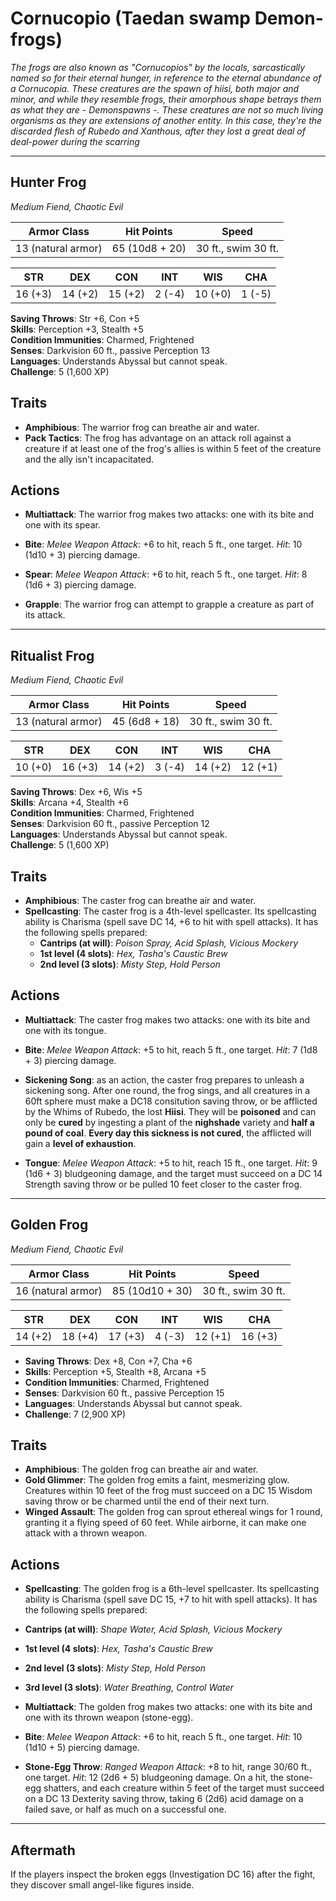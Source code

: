
# Cornucopio (Taedan swamp Demon-frogs)

<BlendedImage src='/library/images/Hydroloth.jpg' alt='Frog' />

_The frogs are also known as "Cornucopios" by the locals, sarcastically named so for their eternal hunger, in reference to the eternal abundance of a Cornucopia. These creatures are the spawn of hiisi, both major and minor, and while they resemble frogs, their amorphous shape betrays them as what they are - Demonspawns -. These creatures are not so much living organisms as they are extensions of another entity. In this case, they're the discarded flesh of Rubedo and Xanthous, after they lost a great deal of deal-power during the scarring_

---

## Hunter Frog

_Medium Fiend, Chaotic Evil_

| **Armor Class**    | **Hit Points** | **Speed**           |
| ------------------ | -------------- | ------------------- |
| 13 (natural armor) | 65 (10d8 + 20) | 30 ft., swim 30 ft. |

| **STR** | **DEX** | **CON** | **INT** | **WIS** | **CHA** |
| ------- | ------- | ------- | ------- | ------- | ------- |
| 16 (+3) | 14 (+2) | 15 (+2) | 2 (-4)  | 10 (+0) | 1 (-5)  |

**Saving Throws**: Str +6, Con +5  
**Skills**: Perception +3, Stealth +5  
**Condition Immunities**: Charmed, Frightened  
**Senses**: Darkvision 60 ft., passive Perception 13  
**Languages**: Understands Abyssal but cannot speak.  
**Challenge**: 5 (1,600 XP)

## Traits

- **Amphibious**: The warrior frog can breathe air and water.
- **Pack Tactics**: The frog has advantage on an attack roll against a creature if at least one of the frog's allies is within 5 feet of the creature and the ally isn't incapacitated.

## Actions

- **Multiattack**: The warrior frog makes two attacks: one with its bite and one with its spear.
- **Bite**: _Melee Weapon Attack_: +6 to hit, reach 5 ft., one target. _Hit_: 10 (1d10 + 3) piercing damage.

- **Spear**: _Melee Weapon Attack_: +6 to hit, reach 5 ft., one target. _Hit_: 8 (1d6 + 3) piercing damage.
- **Grapple**: The warrior frog can attempt to grapple a creature as part of its attack.

---

## Ritualist Frog

_Medium Fiend, Chaotic Evil_

| **Armor Class**    | **Hit Points** | **Speed**           |
| ------------------ | -------------- | ------------------- |
| 13 (natural armor) | 45 (6d8 + 18)  | 30 ft., swim 30 ft. |

| **STR** | **DEX** | **CON** | **INT** | **WIS** | **CHA** |
| ------- | ------- | ------- | ------- | ------- | ------- |
| 10 (+0) | 16 (+3) | 14 (+2) | 3 (-4)  | 14 (+2) | 12 (+1) |

**Saving Throws**: Dex +6, Wis +5  
**Skills**: Arcana +4, Stealth +6  
**Condition Immunities**: Charmed, Frightened  
**Senses**: Darkvision 60 ft., passive Perception 12  
**Languages**: Understands Abyssal but cannot speak.  
**Challenge**: 5 (1,600 XP)

## Traits

- **Amphibious**: The caster frog can breathe air and water.
- **Spellcasting**: The caster frog is a 4th-level spellcaster. Its spellcasting ability is Charisma (spell save DC 14, +6 to hit with spell attacks). It has the following spells prepared:
  - **Cantrips (at will)**: _Poison Spray, Acid Splash, Vicious Mockery_
  - **1st level (4 slots)**: _Hex, Tasha's Caustic Brew_
  - **2nd level (3 slots)**: _Misty Step, Hold Person_

## Actions

- **Multiattack**: The caster frog makes two attacks: one with its bite and one with its tongue.
- **Bite**: _Melee Weapon Attack_: +5 to hit, reach 5 ft., one target. _Hit_: 7 (1d8 + 3) piercing damage.

- **Sickening Song**: as an action, the caster frog prepares to unleash a sickening song. After one round, the frog sings, and all creatures in a 60ft sphere must make a DC18 consitution saving throw, or be afflicted by the Whims of Rubedo, the lost **Hiisi**. They will be **poisoned** and can only be **cured** by ingesting a plant of the **nighshade** variety and **half a pound of coal**. **Every day this sickness is not cured**, the afflicted will gain a **level of exhaustion**.

- **Tongue**: _Melee Weapon Attack_: +5 to hit, reach 15 ft., one target. _Hit_: 9 (1d6 + 3) bludgeoning damage, and the target must succeed on a DC 14 Strength saving throw or be pulled 10 feet closer to the caster frog.

---

## Golden Frog

_Medium Fiend, Chaotic Evil_

| **Armor Class**    | **Hit Points**  | **Speed**           |
| ------------------ | --------------- | ------------------- |
| 16 (natural armor) | 85 (10d10 + 30) | 30 ft., swim 30 ft. |

| **STR** | **DEX** | **CON** | **INT** | **WIS** | **CHA** |
| ------- | ------- | ------- | ------- | ------- | ------- |
| 14 (+2) | 18 (+4) | 17 (+3) | 4 (-3)  | 12 (+1) | 16 (+3) |

- **Saving Throws**: Dex +8, Con +7, Cha +6
- **Skills**: Perception +5, Stealth +8, Arcana +5
- **Condition Immunities**: Charmed, Frightened
- **Senses**: Darkvision 60 ft., passive Perception 15
- **Languages**: Understands Abyssal but cannot speak.
- **Challenge**: 7 (2,900 XP)

## Traits

- **Amphibious**: The golden frog can breathe air and water.
- **Gold Glimmer**: The golden frog emits a faint, mesmerizing glow. Creatures within 10 feet of the frog must succeed on a DC 15 Wisdom saving throw or be charmed until the end of their next turn.
- **Winged Assault**: The golden frog can sprout ethereal wings for 1 round, granting it a flying speed of 60 feet. While airborne, it can make one attack with a thrown weapon.

## Actions

- **Spellcasting**: The golden frog is a 6th-level spellcaster. Its spellcasting ability is Charisma (spell save DC 15, +7 to hit with spell attacks). It has the following spells prepared:

- **Cantrips (at will)**: _Shape Water, Acid Splash, Vicious Mockery_
- **1st level (4 slots)**: _Hex, Tasha's Caustic Brew_
- **2nd level (3 slots)**: _Misty Step, Hold Person_
- **3rd level (3 slots)**: _Water Breathing, Control Water_

- **Multiattack**: The golden frog makes two attacks: one with its bite and one with its thrown weapon (stone-egg).
- **Bite**: _Melee Weapon Attack_: +6 to hit, reach 5 ft., one target. _Hit_: 10 (1d10 + 5) piercing damage.

- **Stone-Egg Throw**: _Ranged Weapon Attack_: +8 to hit, range 30/60 ft., one target. _Hit_: 12 (2d6 + 5) bludgeoning damage. On a hit, the stone-egg shatters, and each creature within 5 feet of the target must succeed on a DC 13 Dexterity saving throw, taking 6 (2d6) acid damage on a failed save, or half as much on a successful one.

---

## **Aftermath**

If the players inspect the broken eggs (Investigation DC 16) after the fight, they discover small angel-like figures inside.
